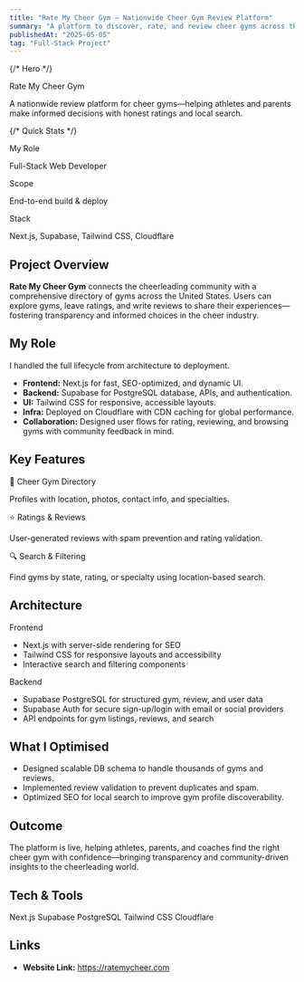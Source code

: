 ```yaml
---
title: "Rate My Cheer Gym – Nationwide Cheer Gym Review Platform"
summary: "A platform to discover, rate, and review cheer gyms across the USA with location-based search, ratings, and community feedback."
publishedAt: "2025-05-05"
tag: "Full-Stack Project"
---
```


{/* Hero */}
<section className="relative overflow-hidden rounded-2xl border border-border bg-card p-6 md:p-10 mb-10">
  <div className="text-2xl md:text-4xl font-semibold tracking-tight mb-3">Rate My Cheer Gym</div>
  <p className="text-muted-foreground max-w-2xl">
    A nationwide review platform for cheer gyms—helping athletes and parents make informed decisions with honest ratings and local search.
  </p>
</section>

{/* Quick Stats */}
<section className="grid grid-cols-1 md:grid-cols-3 gap-4">
  <div className="rounded-xl border border-border p-5 bg-muted">
    <div className="font-semibold mb-1">My Role</div>
    <p className="text-muted-foreground">
      Full-Stack Web Developer
    </p>
  </div>
  <div className="rounded-xl border border-border p-5 bg-muted">
    <div className="font-semibold mb-1">Scope</div>
    <p className="text-muted-foreground">
      End-to-end build & deploy
    </p>
  </div>
  <div className="rounded-xl border border-border p-5 bg-muted">
    <div className="font-semibold mb-1">Stack</div>
    <p className="text-muted-foreground">
      Next.js, Supabase, Tailwind CSS, Cloudflare
    </p>
  </div>
</section>

## Project Overview

**Rate My Cheer Gym** connects the cheerleading community with a comprehensive directory of gyms across the United States. Users can explore gyms, leave ratings, and write reviews to share their experiences—fostering transparency and informed choices in the cheer industry.

## My Role

I handled the full lifecycle from architecture to deployment.

- **Frontend:** Next.js for fast, SEO-optimized, and dynamic UI.
- **Backend:** Supabase for PostgreSQL database, APIs, and authentication.
- **UI:** Tailwind CSS for responsive, accessible layouts.
- **Infra:** Deployed on Cloudflare with CDN caching for global performance.
- **Collaboration:** Designed user flows for rating, reviewing, and browsing gyms with community feedback in mind.

## Key Features

<section className="grid grid-cols-1 md:grid-cols-3 gap-4">
  <div className="rounded-xl border border-border p-5 bg-muted">
    <div className="font-semibold mb-1">📍 Cheer Gym Directory</div>
    <p className="text-muted-foreground">
      Profiles with location, photos, contact info, and specialties.
    </p>
  </div>
  <div className="rounded-xl border border-border p-5 bg-muted">
    <div className="font-semibold mb-1">⭐ Ratings & Reviews</div>
    <p className="text-muted-foreground">
      User-generated reviews with spam prevention and rating validation.
    </p>
  </div>
  <div className="rounded-xl border border-border p-5 bg-muted">
    <div className="font-semibold mb-1">🔍 Search & Filtering</div>
    <p className="text-muted-foreground">
      Find gyms by state, rating, or specialty using location-based search.
    </p>
  </div>
</section>

## Architecture

<section className="grid grid-cols-1 md:grid-cols-2 gap-4 my-6">
  <div className="rounded-xl border border-border p-5 bg-card">
    <div className="font-semibold mb-2">Frontend</div>
    <ul className="list-disc pl-5 space-y-1 text-muted-foreground">
      <li>Next.js with server-side rendering for SEO</li>
      <li>Tailwind CSS for responsive layouts and accessibility</li>
      <li>Interactive search and filtering components</li>
    </ul>
  </div>
  <div className="rounded-xl border border-border p-5 bg-card">
    <div className="font-semibold mb-2">Backend</div>
    <ul className="list-disc pl-5 space-y-1 text-muted-foreground">
      <li>Supabase PostgreSQL for structured gym, review, and user data</li>
      <li>Supabase Auth for secure sign-up/login with email or social providers</li>
      <li>API endpoints for gym listings, reviews, and search</li>
    </ul>
  </div>
</section>

## What I Optimised

- Designed scalable DB schema to handle thousands of gyms and reviews.
- Implemented review validation to prevent duplicates and spam.
- Optimized SEO for local search to improve gym profile discoverability.

## Outcome

The platform is live, helping athletes, parents, and coaches find the right cheer gym with confidence—bringing transparency and community-driven insights to the cheerleading world.

## Tech & Tools

<div className="flex flex-wrap gap-2">
  <span className="px-3 py-1 rounded-full bg-muted text-sm">Next.js</span>
  <span className="px-3 py-1 rounded-full bg-muted text-sm">Supabase</span>
  <span className="px-3 py-1 rounded-full bg-muted text-sm">PostgreSQL</span>
  <span className="px-3 py-1 rounded-full bg-muted text-sm">Tailwind CSS</span>
  <span className="px-3 py-1 rounded-full bg-muted text-sm">Cloudflare</span>
</div>

## Links

- **Website Link:** <a href="https://ratemycheer.com/">https://ratemycheer.com</a>
